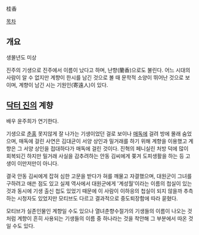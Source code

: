 桂香

[[목차]]
== 개요 ==
생몰년도 미상

진주의 기생으로 진주에서 이름이 났다고 하며, 난향(蘭香)으로도 불린다. 어느 시대의 사람이 알 수 없지만 계향이 한시를 남긴 것으로 볼 때 문학적 소양이 뛰어난 것으로 보이며, 계향이 남긴 시는 기원인(寄遠人)이 있다.

== [[닥터 진]]의 계향 ==
배우 윤주희가 연기한다.

기생으로 [[춘홍]] 못지않게 잘 나가는 기생이었던 걸로 보이나 [[매독]]에 걸려 방에 몰래 숨었으며, 매독에 걸린 사연은 김대균이 서양 상인과 밀거래를 하기 위해 계향을 이용했고 계향은 그 서양 상인을 접대하다가 매독에 걸린 것이다. 진혁의 페니실린 처방 덕에 많이 회복되긴 하지만 밀거래 사실을 감추려하는 안동 김씨에게 쫒겨 도피생활을 하는 등 고생이 이만저만이 아니다.

결국 안동 김씨에게 잡혀 심한 고문을 받다가 혀를 깨물고 자결했으며, 대원군이 그녀를 구하려고 애쓴 점도 있고 실제 역사에서 대원군에게 '계성월'이라는 이름의 첩실이 있는 것과 동시에 기생 출신 첩도 있었기 때문에 이 사람이 이하응의 첩실이 되지 않을까 추측하는 시청자도 있었지만 모티브도 다르고 결과적으로 중도퇴장함에 따라 묻혔다.

모티브가 실존인물인 계향일 수도 있으나 열녀춘향수절가의 기생들의 이름이 나오는 것처럼 계향이 흔히 사용되는 기생들의 이름 중 하나라는 것을 착안해 그 부분에서 따온 것일 수도 있다.
